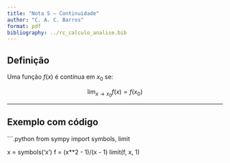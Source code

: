 ```yaml
---
title: "Nota 5 – Continuidade"
author: "C. A. C. Barros"
format: pdf
bibliography: ../rc_calculo_analise.bib
---
```


## Definição

Uma função $f(x)$ é contínua em $x_0$ se:

$$
\lim_{x \to x_0} f(x) = f(x_0)
$$

---

## Exemplo com código

```.python
from sympy import symbols, limit

x = symbols('x')
f = (x**2 - 1)/(x - 1)
limit(f, x, 1)
